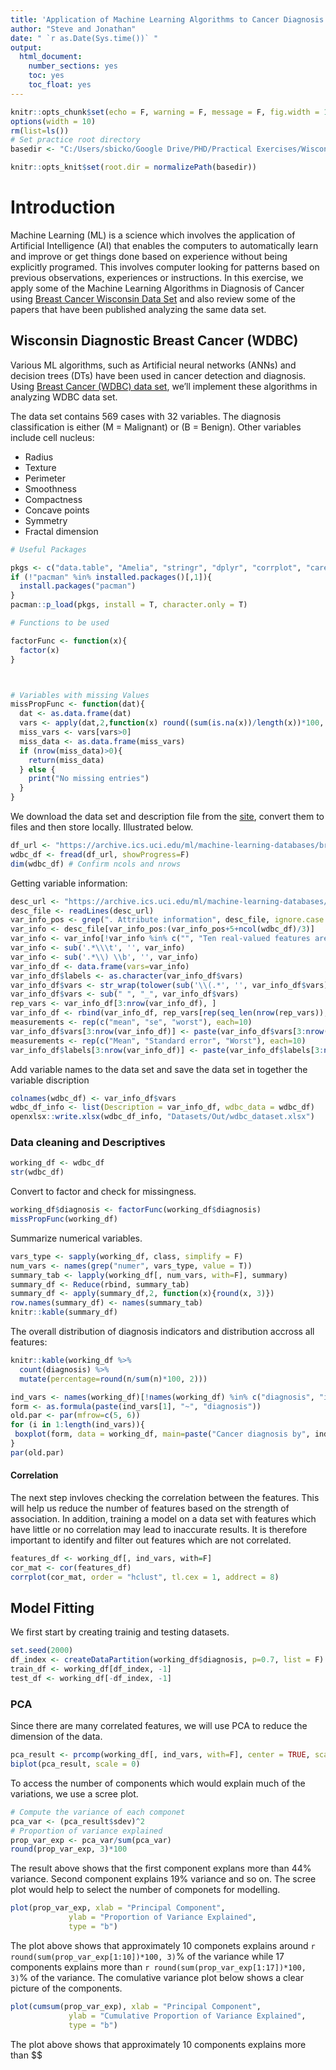 ```yaml
---
title: 'Application of Machine Learning Algorithms to Cancer Diagnosis'
author: "Steve and Jonathan"
date: " `r as.Date(Sys.time())` "
output: 
  html_document: 
    number_sections: yes
    toc: yes
    toc_float: yes
---
```





```r
knitr::opts_chunk$set(echo = F, warning = F, message = F, fig.width = 10, fig.height = 10, results = "asis")
options(width = 10)
rm(list=ls())
# Set practice root directory
basedir <- "C:/Users/sbicko/Google Drive/PHD/Practical Exercises/Wisconsin Cancer Dataset/"

knitr::opts_knit$set(root.dir = normalizePath(basedir))
```

# Introduction

Machine Learning (ML) is a science which involves the application of Artificial Intelligence (AI) that enables the computers to automatically learn and improve or get things done based on experience without being explicitly programed. This involves computer looking for patterns based on previous observations, experiences or instructions. In this exercise, we apply some of the Machine Learning Algorithms in Diagnosis of Cancer using [Breast Cancer Wisconsin Data Set](https://archive.ics.uci.edu/ml/datasets/breast+cancer+wisconsin+(original)) and also review some of the papers that have been published analyzing the same data set.


## Wisconsin Diagnostic Breast Cancer (WDBC)

Various ML algorithms, such as Artificial neural networks (ANNs) and decision trees (DTs) have been used in cancer detection and diagnosis. Using [Breast Cancer (WDBC) data set](https://archive.ics.uci.edu/ml/machine-learning-databases/breast-cancer-wisconsin/wdbc.names), we'll implement these algorithms in analyzing WDBC data set.

The data set contains $569$ cases with $32$ variables. The diagnosis classification is either (M = Malignant) or (B = Benign). Other variables include cell nucleus:

* Radius
* Texture
* Perimeter
* Smoothness
* Compactness
* Concave points
* Symmetry
* Fractal dimension



```r
# Useful Packages

pkgs <- c("data.table", "Amelia", "stringr", "dplyr", "corrplot", "caret")
if (!"pacman" %in% installed.packages()[,1]){
  install.packages("pacman")
}
pacman::p_load(pkgs, install = T, character.only = T)
```



```r
# Functions to be used

factorFunc <- function(x){
  factor(x)
}



# Variables with missing Values
missPropFunc <- function(dat){
  dat <- as.data.frame(dat)
  vars <- apply(dat,2,function(x) round((sum(is.na(x))/length(x))*100, 2))
  miss_vars <- vars[vars>0]
  miss_data <- as.data.frame(miss_vars)
  if (nrow(miss_data)>0){
    return(miss_data)
  } else {
    print("No missing entries")
  }
}

```



We download the data set and description file from the [site](https://archive.ics.uci.edu/ml/machine-learning-databases/breast-cancer-wisconsin/wdbc.data), convert them to \textit{.xlsx} files and then store locally. Illustrated below.

```r
df_url <- "https://archive.ics.uci.edu/ml/machine-learning-databases/breast-cancer-wisconsin/wdbc.data"
wdbc_df <- fread(df_url, showProgress=F)
dim(wdbc_df) # Confirm ncols and nrows
```


Getting variable information:

```r
desc_url <- "https://archive.ics.uci.edu/ml/machine-learning-databases/breast-cancer-wisconsin/wdbc.names"
desc_file <- readLines(desc_url)
var_info_pos <- grep(". Attribute information", desc_file, ignore.case = T)+2
var_info <- desc_file[var_info_pos:(var_info_pos+5+ncol(wdbc_df)/3)]
var_info <- var_info[!var_info %in% c("", "Ten real-valued features are computed for each cell nucleus:", "3-32)")]
var_info <- sub('.*\\\t', '', var_info)
var_info <- sub('.*\\) \\b', '', var_info)
var_info_df <- data.frame(vars=var_info)
var_info_df$labels <- as.character(var_info_df$vars)
var_info_df$vars <- str_wrap(tolower(sub('\\(.*', '', var_info_df$vars)))
var_info_df$vars <- sub(" ", "_", var_info_df$vars)
rep_vars <- var_info_df[3:nrow(var_info_df), ]
var_info_df <- rbind(var_info_df, rep_vars[rep(seq_len(nrow(rep_vars)), 2), ])
measurements <- rep(c("mean", "se", "worst"), each=10)
var_info_df$vars[3:nrow(var_info_df)] <- paste(var_info_df$vars[3:nrow(var_info_df)], measurements, sep = '_')
measurements <- rep(c("Mean", "Standard error", "Worst"), each=10)
var_info_df$labels[3:nrow(var_info_df)] <- paste(var_info_df$labels[3:nrow(var_info_df)], measurements, sep = ' - ')
```


Add variable names to the data set and save the data set in \textit{.xlsx} together the variable discription

```r
colnames(wdbc_df) <- var_info_df$vars
wdbc_df_info <- list(Description = var_info_df, wdbc_data = wdbc_df)
openxlsx::write.xlsx(wdbc_df_info, "Datasets/Out/wdbc_dataset.xlsx")
```



### Data cleaning and Descriptives

```r
working_df <- wdbc_df
str(wdbc_df)
```

Convert \textbf{diagnosis} to factor and check for missingness.

```r
working_df$diagnosis <- factorFunc(working_df$diagnosis)
missPropFunc(working_df)
```

Summarize numerical variables.

```r

vars_type <- sapply(working_df, class, simplify = F)
num_vars <- names(grep("numer", vars_type, value = T))
summary_tab <- lapply(working_df[, num_vars, with=F], summary)
summary_df <- Reduce(rbind, summary_tab)
summary_df <- apply(summary_df,2, function(x){round(x, 3)})
row.names(summary_df) <- names(summary_tab)
knitr::kable(summary_df)
```


The overall distribution of diagnosis indicators and distribution accross all features:

```r
knitr::kable(working_df %>% 
  count(diagnosis) %>% 
  mutate(percentage=round(n/sum(n)*100, 2)))
```



```r
ind_vars <- names(working_df)[!names(working_df) %in% c("diagnosis", "id_number")]
form <- as.formula(paste(ind_vars[1], "~", "diagnosis"))
old.par <- par(mfrow=c(5, 6))
for (i in 1:length(ind_vars)){
 boxplot(form, data = working_df, main=paste("Cancer diagnosis by", ind_vars[i]), xlab="Diagnosis", cex.main=0.8, ylab=ind_vars[i], cex=0.8) 
}
par(old.par)
```


#### Correlation

The next step invloves checking the correlation between the features. This will help us reduce the number of features based on the strength of association. In addition, training a model on a data set with features which have little or no correlation may lead to inaccurate results. It is therefore important to identify and filter out features which are not correlated.


```r
features_df <- working_df[, ind_vars, with=F]
cor_mat <- cor(features_df)
corrplot(cor_mat, order = "hclust", tl.cex = 1, addrect = 8)
```


## Model Fitting

We first start by creating trainig and testing datasets.

```r
set.seed(2000)
df_index <- createDataPartition(working_df$diagnosis, p=0.7, list = F)
train_df <- working_df[df_index, -1]
test_df <- working_df[-df_index, -1]
```


### PCA

Since there are many correlated features, we will use PCA to reduce the dimension of the data.

```r
pca_result <- prcomp(working_df[, ind_vars, with=F], center = TRUE, scale = TRUE)
biplot(pca_result, scale = 0)
```


To access the number of components which would explain much of the variations, we use a scree plot.

```r
# Compute the variance of each componet
pca_var <- (pca_result$sdev)^2
# Proportion of variance explained
prop_var_exp <- pca_var/sum(pca_var)
round(prop_var_exp, 3)*100
```

The result above shows that the first component explans more than $44\%$ variance. Second component explains $19\%$ variance and so on. The scree plot would help to select the number of componets for modelling.

```r
plot(prop_var_exp, xlab = "Principal Component",
             ylab = "Proportion of Variance Explained",
             type = "b")
```

The plot above shows that approximately $10$ componets explains around `r round(sum(prop_var_exp[1:10])*100, 3)`% of the variance while $17$ components explains more than `r round(sum(prop_var_exp[1:17])*100, 3)`% of the variance. The comulative variance plot below shows a clear picture of the components.


```r
plot(cumsum(prop_var_exp), xlab = "Principal Component",
             ylab = "Cumulative Proportion of Variance Explained",
             type = "b")
```



The plot above shows that approximately $10$ components explains more than  $$
